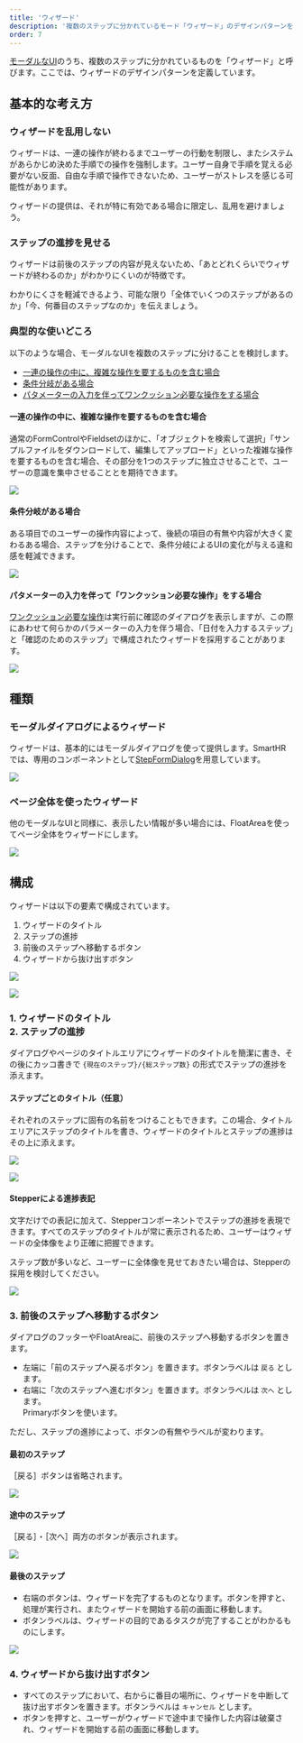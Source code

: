 ```yaml
---
title: 'ウィザード'
description: '複数のステップに分かれているモード「ウィザード」のデザインパターンを定義しています。'
order: 7
---
```


[モーダルなUI](/products/design-patterns/modal-ui/)のうち、複数のステップに分かれているものを「ウィザード」と呼びます。ここでは、ウィザードのデザインパターンを定義しています。

## 基本的な考え方

### ウィザードを乱用しない

ウィザードは、一連の操作が終わるまでユーザーの行動を制限し、またシステムがあらかじめ決めた手順での操作を強制します。ユーザー自身で手順を覚える必要がない反面、自由な手順で操作できないため、ユーザーがストレスを感じる可能性があります。

ウィザードの提供は、それが特に有効である場合に限定し、乱用を避けましょう。

### ステップの進捗を見せる

ウィザードは前後のステップの内容が見えないため、「あとどれくらいでウィザードが終わるのか」がわかりにくいのが特徴です。

わかりにくさを軽減できるよう、可能な限り「全体でいくつのステップがあるのか」「今、何番目のステップなのか」を伝えましょう。

### 典型的な使いどころ

以下のような場合、モーダルなUIを複数のステップに分けることを検討します。

- [一連の操作の中に、複雑な操作を要するものを含む場合](#h4-0)
- [条件分岐がある場合](#h4-1)
- [パタメーターの入力を伴ってワンクッション必要な操作をする場合](#h4-2)

#### 一連の操作の中に、複雑な操作を要するものを含む場合

通常のFormControlやFieldsetのほかに、「オブジェクトを検索して選択」「サンプルファイルをダウンロードして、編集してアップロード」といった複雑な操作を要するものを含む場合、その部分を1つのステップに独立させることで、ユーザーの意識を集中させることとを期待できます。

![](./images/wizard_usecase_complex.jpg)

#### 条件分岐がある場合

ある項目でのユーザーの操作内容によって、後続の項目の有無や内容が大きく変わるある場合、ステップを分けることで、条件分岐によるUIの変化が与える違和感を軽減できます。

![](./images/wizard_usecase_conditional.jpg)

#### パタメーターの入力を伴って「ワンクッション必要な操作」をする場合

[ワンクッション必要な操作](/products/design-patterns/confirmation-step/)は実行前に確認のダイアログを表示しますが、この際にあわせて何らかのパラメーターの入力を伴う場合、「日付を入力するステップ」と「確認のためのステップ」で構成されたウィザードを採用することがあります。

![](./images/wizard_usecase_parameter.jpg)


## 種類

### モーダルダイアログによるウィザード

ウィザードは、基本的にはモーダルダイアログを使って提供します。SmartHRでは、専用のコンポーネントとして[StepFormDialog](/products/components/dialog/step-form-dialog/)を用意しています。

![](./images/wizard_dialog.jpg)

### ページ全体を使ったウィザード

他のモーダルなUIと同様に、表示したい情報が多い場合には、FloatAreaを使ってページ全体をウィザードにします。

![](./images/wizard_fullpage.jpg)


## 構成

ウィザードは以下の要素で構成されています。

1. ウィザードのタイトル
2. ステップの進捗
3. 前後のステップへ移動するボタン
4. ウィザードから抜け出すボタン

![](./images/wizard_composition_dialog.jpg)

![](./images/wizard_composition_fullpage.jpg)


### 1. ウィザードのタイトル<br />2. ステップの進捗

ダイアログやページのタイトルエリアにウィザードのタイトルを簡潔に書き、その後にカッコ書きで `{現在のステップ}/{総ステップ数}` の形式でステップの進捗を添えます。

#### ステップごとのタイトル（任意）
それぞれのステップに固有の名前をつけることもできます。この場合、タイトルエリアにステップのタイトルを書き、ウィザードのタイトルとステップの進捗はその上に添えます。

![](./images/wizard_steptitle_dialog.jpg)

![](./images/wizard_steptitle_fullpage.jpg)

#### Stepperによる進捗表記

文字だけでの表記に加えて、Stepperコンポーネントでステップの進捗を表現できます。すべてのステップのタイトルが常に表示されるため、ユーザーはウィザードの全体像をより正確に把握できます。

ステップ数が多いなど、ユーザーに全体像を見せておきたい場合は、Stepperの採用を検討してください。

![](./images/wizard_stepper.jpg)

### 3. 前後のステップへ移動するボタン

ダイアログのフッターやFloatAreaに、前後のステップへ移動するボタンを置きます。

- 左端に「前のステップへ戻るボタン」を置きます。ボタンラベルは  `戻る` とします。
- 右端に「次のステップへ進むボタン」を置きます。ボタンラベルは `次へ` とします。<br />Primaryボタンを使います。

ただし、ステップの進捗によって、ボタンの有無やラベルが変わります。

#### 最初のステップ
［戻る］ボタンは省略されます。

![](./images/wizard_buttons_variation1.jpg)

#### 途中のステップ

［戻る］・［次へ］両方のボタンが表示されます。

![](./images/wizard_buttons_variation2.jpg)


#### 最後のステップ

- 右端のボタンは、ウィザードを完了するものとなります。ボタンを押すと、処理が実行され、またウィザードを開始する前の画面に移動します。
- ボタンラベルは、ウィザードの目的であるタスクが完了することがわかるものにします。

![](./images/wizard_buttons_variation3.jpg)

### 4. ウィザードから抜け出すボタン
- すべてのステップにおいて、右からに番目の場所に、ウィザードを中断して抜け出すボタンを置きます。ボタンラベルは `キャンセル` とします。
- ボタンを押すと、ユーザーがウィザードで途中まで操作した内容は破棄され、ウィザードを開始する前の画面に移動します。